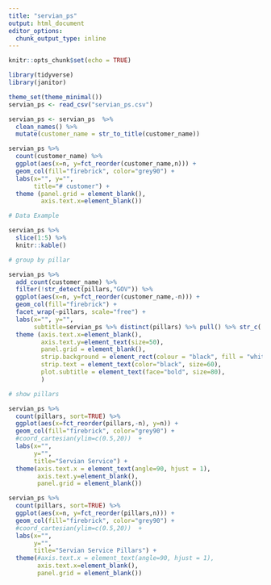 ```yaml
---
title: "servian_ps"
output: html_document
editor_options: 
  chunk_output_type: inline
---
```


```r
knitr::opts_chunk$set(echo = TRUE)
```

```r
library(tidyverse)
library(janitor)

theme_set(theme_minimal())
servian_ps <- read_csv("servian_ps.csv")
```


```r
servian_ps <- servian_ps  %>% 
  clean_names() %>%
  mutate(customer_name = str_to_title(customer_name))

```

```r
servian_ps %>% 
  count(customer_name) %>%
  ggplot(aes(x=n, y=fct_reorder(customer_name,n))) + 
  geom_col(fill="firebrick", color="grey90") +
  labs(x="", y="",
       title="# customer") +
  theme (panel.grid = element_blank(),
         axis.text.x=element_blank())
```


```r

# Data Example

servian_ps %>%
  slice(1:5) %>%
  knitr::kable()
```


```r

# group by pillar

servian_ps %>% 
  add_count(customer_name) %>%
  filter(!str_detect(pillars,"GOV")) %>%
  ggplot(aes(x=n, y=fct_reorder(customer_name,-n))) + 
  geom_col(fill="firebrick") +
  facet_wrap(~pillars, scale="free") +
  labs(x="", y="",
       subtitle=servian_ps %>% distinct(pillars) %>% pull() %>% str_c( collapse = ", ")) +
  theme (axis.text.x=element_blank(),
         axis.text.y=element_text(size=50),
         panel.grid = element_blank(),
         strip.background = element_rect(colour = "black", fill = "white"),
         strip.text = element_text(color="black", size=60),
         plot.subtitle = element_text(face="bold", size=80),
         )
```


```r

# show pillars

servian_ps %>%
  count(pillars, sort=TRUE) %>%
  ggplot(aes(x=fct_reorder(pillars,-n), y=n)) + 
  geom_col(fill="firebrick", color="grey90") +
  #coord_cartesian(ylim=c(0.5,20))  +
  labs(x="",
       y="",
       title="Servian Service") +
  theme(axis.text.x = element_text(angle=90, hjust = 1),
        axis.text.y=element_blank(),
        panel.grid = element_blank())
```




```r
servian_ps %>%
  count(pillars, sort=TRUE) %>%
  ggplot(aes(x=n, y=fct_reorder(pillars,n))) + 
  geom_col(fill="firebrick", color="grey90") +
  #coord_cartesian(ylim=c(0.5,20))  +
  labs(x="",
       y="",
       title="Servian Service Pillars") +
  theme(#axis.text.x = element_text(angle=90, hjust = 1),
        axis.text.x=element_blank(),
        panel.grid = element_blank())

```




















